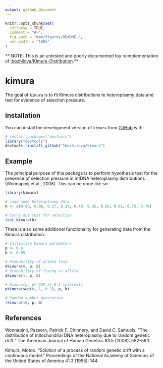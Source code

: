 ```yaml
---
output: github_document
---
```


<!-- README.md is generated from README.Rmd. Please edit that file -->

```r
knitr::opts_chunk$set(
  collapse = TRUE,
  comment = "#>",
  fig.path = "man/figures/README-",
  out.width = "100%"
)
```
** NOTE: This is an untested and poorly documented toy reimplementation of 
[lbozhilova/Kimura-Distribution](https://github.com/lbozhilova/Kimura-Distribution).**

# kimura

<!-- badges: start -->
<!-- badges: end -->

The goal of `kimura` is to fit Kimura distributions to heteroplasmy data and 
test for evidence of selection pressure.

## Installation

You can install the development version of `kimura` from [GitHub](https://github.com/) with:

``` r
# install.packages("devtools")
library("devtools")
devtools::install_github("lbozhilova/kimura")
```

## Example

The principal purpose of this package is to perform hypothesis test for the presence of selection pressure in
mtDNA heteroplasmy distributions (Wonnapinij et al., 2008). This can be done like so:

```r
library(kimura)

# Load some heteroplasmy data
h <- c(0.06, 0.08, 0.27, 0.37, 0.40, 0.45, 0.56, 0.61, 0.75, 0.79)

# Carry out test for selection 
test_kimura(h)
```

There is also some additional functionality for generating data from the Kimura distribution.

```r
# Initialise Kimura parameters
p <- 0.6
b <- 0.95

# Probability of allele loss
dkimura(0, p, b)
# Probability of fixing an allele
dkimura(1, p, b)

# Kimura(p, d) CDF at 0.1 intervals
pkimura(seq(0, 1, 0.1), p, b)

# Random number generation
rkimura(10, p, b)
```

## References

Wonnapinij, Passorn, Patrick F. Chinnery, and David C. Samuels. "The distribution of mitochondrial DNA heteroplasmy due to random genetic drift." The American Journal of Human Genetics 83.5 (2008): 582-593.

Kimura, Motoo. "Solution of a process of random genetic drift with a continuous model." Proceedings of the National Academy of Sciences of the United States of America 41.3 (1955): 144.
